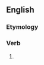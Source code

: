 ==English==

===Etymology===
{{suffix|assail|est|lang=en}}

===Verb===
{{head|en|verb form}}

# {{en-archaic second-person singular of|assail}}